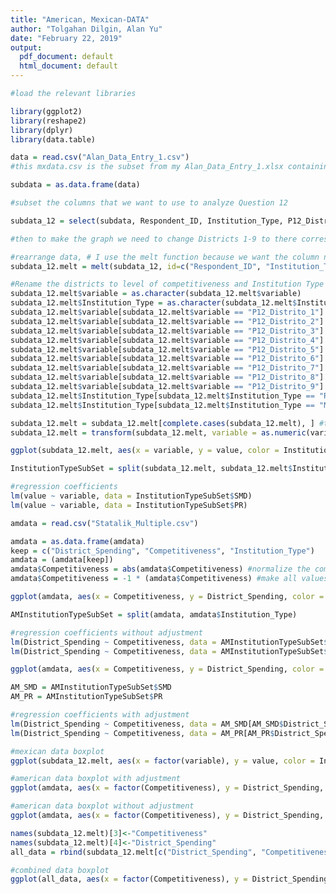 ---
title: "American, Mexican-DATA"
author: "Tolgahan Dilgin, Alan Yu"
date: "February 22, 2019"
output:
  pdf_document: default
  html_document: default
---

```{r, warning = FALSE, message = FALSE}
#load the relevant libraries

library(ggplot2)
library(reshape2)
library(dplyr)
library(data.table)

data = read.csv("Alan_Data_Entry_1.csv") 
#this mxdata.csv is the subset from my Alan_Data_Entry_1.xlsx containing P12s, Respondant_ID and Institution type I added to be used for labelling RP or MR.

subdata = as.data.frame(data)

#subset the columns that we want to use to analyze Question 12

subdata_12 = select(subdata, Respondent_ID, Institution_Type, P12_Distrito_1, P12_Distrito_2, P12_Distrito_3, P12_Distrito_4, P12_Distrito_5, P12_Distrito_6, P12_Distrito_7, P12_Distrito_8, P12_Distrito_9)

#then to make the graph we need to change Districts 1-9 to there corresponding competitiveness level

#rearrange data, # I use the melt function because we want the column names to be on the x-axis. We want to exlude anything that is not a district. 
subdata_12.melt = melt(subdata_12, id=c("Respondent_ID", "Institution_Type")) 

#Rename the districts to level of competitiveness and Institution Type to English abbreviation.
subdata_12.melt$variable = as.character(subdata_12.melt$variable)
subdata_12.melt$Institution_Type = as.character(subdata_12.melt$Institution_Type)
subdata_12.melt$variable[subdata_12.melt$variable == "P12_Distrito_1"] = "-.3"
subdata_12.melt$variable[subdata_12.melt$variable == "P12_Distrito_2"] = "-.4"
subdata_12.melt$variable[subdata_12.melt$variable == "P12_Distrito_3"] = "-.5"
subdata_12.melt$variable[subdata_12.melt$variable == "P12_Distrito_4"] = "-.1"
subdata_12.melt$variable[subdata_12.melt$variable == "P12_Distrito_5"] = "0"
subdata_12.melt$variable[subdata_12.melt$variable == "P12_Distrito_6"] = "-.1"
subdata_12.melt$variable[subdata_12.melt$variable == "P12_Distrito_7"] = "-.5"
subdata_12.melt$variable[subdata_12.melt$variable == "P12_Distrito_8"] = "-.4"
subdata_12.melt$variable[subdata_12.melt$variable == "P12_Distrito_9"] = "-.3"
subdata_12.melt$Institution_Type[subdata_12.melt$Institution_Type == "RP"] = "PR"
subdata_12.melt$Institution_Type[subdata_12.melt$Institution_Type == "MR"] = "SMD"

subdata_12.melt = subdata_12.melt[complete.cases(subdata_12.melt), ] #to remove NAs
subdata_12.melt = transform(subdata_12.melt, variable = as.numeric(variable)) #change variable from character to numerical

```

```{r}
ggplot(subdata_12.melt, aes(x = variable, y = value, color = Institution_Type)) + geom_jitter() + labs(x = "Margin of Vote", y = "Spending") + geom_smooth(method='lm', se = FALSE) + coord_cartesian(ylim = c(5000,18000)) + ggtitle("Mexican data") + labs(y="Spending", x = "Margin of Vote")

InstitutionTypeSubSet = split(subdata_12.melt, subdata_12.melt$Institution_Type)

#regression coefficients
lm(value ~ variable, data = InstitutionTypeSubSet$SMD)
lm(value ~ variable, data = InstitutionTypeSubSet$PR)
```

```{r american data without adjustment}
amdata = read.csv("Statalik_Multiple.csv")

amdata = as.data.frame(amdata)
keep = c("District_Spending", "Competitiveness", "Institution_Type")
amdata = (amdata[keep])
amdata$Competitiveness = abs(amdata$Competitiveness) #normalize the competitiveness
amdata$Competitiveness = -1 * (amdata$Competitiveness) #make all values negative

ggplot(amdata, aes(x = Competitiveness, y = District_Spending, color = Institution_Type)) + geom_jitter(width = .02) + geom_smooth(method='lm',se = FALSE) + coord_cartesian(ylim = c(5000,20000)) + ggtitle("US data") + labs(y="Spending", x = "Margin of Vote")

AMInstitutionTypeSubSet = split(amdata, amdata$Institution_Type)

#regression coefficients without adjustment
lm(District_Spending ~ Competitiveness, data = AMInstitutionTypeSubSet$SMD)
lm(District_Spending ~ Competitiveness, data = AMInstitutionTypeSubSet$PR)
```


```{r american data between 5000 and 50000, warning = FALSE, message = FALSE}
ggplot(amdata, aes(x = Competitiveness, y = District_Spending, color = Institution_Type)) + geom_jitter(width = .02) + geom_smooth(method='lm',se = FALSE) + ylim(5000,50000) + coord_cartesian(ylim = c(5000,20000)) + ggtitle("US data") + labs(y="Spending", x = "Margin of Vote")

AM_SMD = AMInstitutionTypeSubSet$SMD
AM_PR = AMInstitutionTypeSubSet$PR

#regression coefficients with adjustment
lm(District_Spending ~ Competitiveness, data = AM_SMD[AM_SMD$District_Spending>=5000 & AM_SMD$District_Spending<=50000,])
lm(District_Spending ~ Competitiveness, data = AM_PR[AM_PR$District_Spending>=5000 & AM_PR$District_Spending<=50000,])
```


```{r, warning = FALSE, message = FALSE}
#mexican data boxplot
ggplot(subdata_12.melt, aes(x = factor(variable), y = value, color = Institution_Type)) + geom_jitter() + labs(x = "Margin of Vote", y = "Spending") + geom_smooth(method='lm', se = FALSE) + geom_boxplot() + ggtitle("Mexican data") + labs(y="Spending", x = "Margin of Vote")

#american data boxplot with adjustment
ggplot(amdata, aes(x = factor(Competitiveness), y = District_Spending, color = Institution_Type)) + geom_jitter(width = .02) + geom_smooth(method='lm',se = FALSE) + ylim(5000,50000) + geom_boxplot() + ggtitle("US data") + labs(y="Spending", x = "Margin of Vote")

#american data boxplot without adjustment
ggplot(amdata, aes(x = factor(Competitiveness), y = District_Spending, color = Institution_Type)) + geom_jitter(width = .02) + geom_smooth(method='lm',se = FALSE) + geom_boxplot() + ggtitle("US data") + labs(y="Petal length (cm)", x = "Sepal length (cm)") + labs(y="Spending", x = "Margin of Vote")

```

```{r}

names(subdata_12.melt)[3]<-"Competitiveness"
names(subdata_12.melt)[4]<-"District_Spending"
all_data = rbind(subdata_12.melt[c("District_Spending", "Competitiveness", "Institution_Type")], amdata)

#combined data boxplot
ggplot(all_data, aes(x = factor(Competitiveness), y = District_Spending, color = Institution_Type)) + geom_jitter(width = .1) + geom_smooth(method='lm',se = FALSE) + geom_boxplot() + ggtitle("Pooled Data") + labs(y="Spending", x = "Margin of Vote")
```



